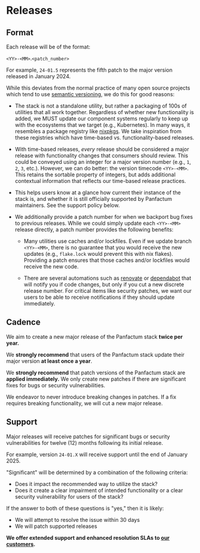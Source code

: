 # Releases

## Format

Each release will be of the format:

`<YY>-<MM>`.`<patch_number>`

For example, `24-01.5` represents the fifth patch to the major version released in January 2024.

While this deviates from the normal practice of many open source projects which tend to use [semantic versioning](https://semver.org/),
we do this for good reasons:

- The stack is not a standalone utility, but rather a packaging of 100s of utilities that all work together.
Regardless of whether new functionality is added, we MUST update our component systems regularly
to keep up with the ecosystems that we target (e.g., Kubernetes). In many
ways, it resembles a package registry like [nixpkgs](https://github.com/NixOS/nixpkgs). We take inspiration from these
registries which have time-based vs. functionality-based releases.

- With time-based releases, _every_ release should be considered a major release with functionality changes that consumers
should review. This could be conveyed using an integer for a major version number (e.g., `1`, `2`, `3`, etc.). However,
we can do better: the version timecode `<YY>-<MM>`. This retains the sortable property of integers, but
adds additional contextual information that reflects our time-based release practices.

- This helps users know at a glance how current their instance of the stack is, and whether it is still officially supported
by Panfactum maintainers. See the support policy below.

- We additionally provide a patch number for when we backport bug fixes to previous releases. While we could simply
update each `<YY>-<MM>` release directly, a patch number provides the following benefits:

    - Many utilities use caches and/or lockfiles. Even if we update branch `<YY>-<MM>`, there is no guarantee that you
    would receive the new updates (e.g., `flake.lock` would prevent this with nix flakes). Providing a patch ensures
    that those caches and/or lockfiles would receive the new code.

    - There are several automations such as [renovate](https://docs.renovatebot.com/) or [dependabot](https://docs.github.com/en/code-security/dependabot)
    that will notify you if code changes, but only if you cut a new discrete release number. For critical items like
    security patches, we want our users to be able to receive notifications if they should update immediately.

## Cadence

We aim to create a new major release of the Panfactum stack **twice per year.**

We **strongly recommend** that users of the Panfactum stack update their major version **at least once a year**.

We **strongly recommend** that patch versions of the Panfactum stack are **applied immediately.** We only create new patches
if there are significant fixes for bugs or security vulnerabilities.

We endeavor to never introduce breaking changes in patches. If a fix requires breaking functionality, we will
cut a new major release.

## Support

Major releases will receive patches for significant bugs or security vulnerabilities for twelve (12) months
following its initial release.

For example, version `24-01.X` will receive support until the end of January 2025.

"Significant" will be determined by a combination of the following criteria:

- Does it impact the recommended way to utilize the stack?
- Does it create a clear impairment of intended functionality or a clear security vulnerability for users of the stack?

If the answer to both of these questions is "yes," then it is likely:

- We will attempt to resolve the issue within 30 days
- We will patch supported releases

**We offer extended support and enhanced resolution SLAs to [our customers](../../../pricing).**